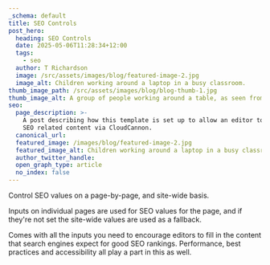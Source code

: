 ```yaml
---
_schema: default
title: SEO Controls
post_hero:
  heading: SEO Controls
  date: 2025-05-06T11:28:34+12:00
  tags:
    - seo
  author: T Richardson
  image: /src/assets/images/blog/featured-image-2.jpg
  image_alt: Children working around a laptop in a busy classroom.
thumb_image_path: /src/assets/images/blog/blog-thumb-1.jpg
thumb_image_alt: A group of people working around a table, as seen from above
seo:
  page_description: >-
    A post describing how this template is set up to allow an editor to control
    SEO related content via CloudCannon.
  canonical_url:
  featured_image: /images/blog/featured-image-2.jpg
  featured_image_alt: Children working around a laptop in a busy classroom.
  author_twitter_handle:
  open_graph_type: article
  no_index: false
---
```

Control SEO values on a page-by-page, and site-wide basis.

Inputs on individual pages are used for SEO values for the page, and if they're not set the site-wide values are used as a fallback.

Comes with all the inputs you need to encourage editors to fill in the content that search engines expect for good SEO rankings. Performance, best practices and accessibility all play a part in this as well.